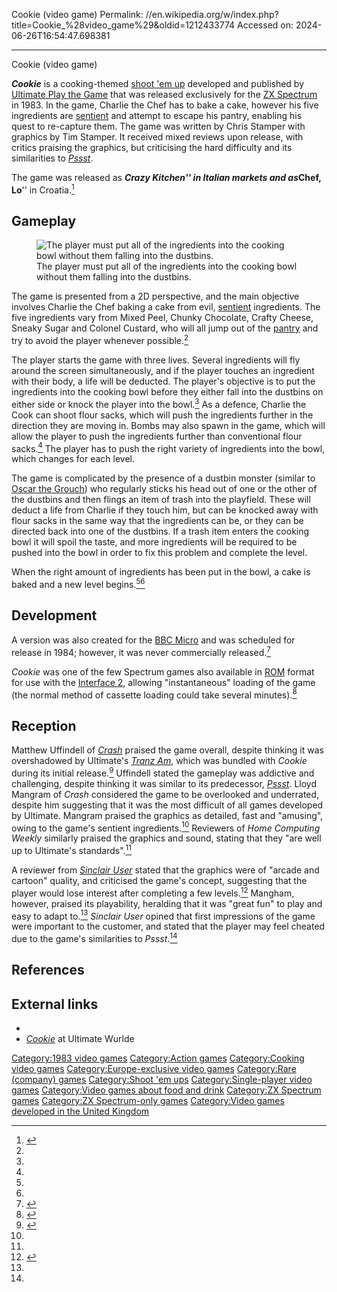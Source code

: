 Cookie (video game)
Permalink: //en.wikipedia.org/w/index.php?title=Cookie_%28video_game%29&oldid=1212433774
Accessed on: 2024-06-26T16:54:47.698381



------
Cookie (video game)
{{short description|ZX Spectrum video game}}
{{Infobox video game
|title = Cookie
|image = Cookie cover.jpg
|caption =
|developer = [[Stamper brothers|Tim and Chris Stamper]]
|publisher = [[Ultimate Play the Game]]
|genre = [[Shoot 'em up]]
|modes = [[Single-player]]
|released = {{vgrelease|UK|1983}}
|platforms = [[ZX Spectrum]]
}}

'''''Cookie''''' is a cooking-themed [[shoot 'em up]] developed and published by [[Ultimate Play the Game]] that was released exclusively for the [[ZX Spectrum]] in 1983. In the game, Charlie the Chef has to bake a cake, however his five ingredients are [[Sentience|sentient]] and attempt to escape his pantry, enabling his quest to re-capture them. The game was written by Chris Stamper with graphics by Tim Stamper. It received mixed reviews upon release, with critics praising the graphics, but criticising the hard difficulty and its similarities to ''[[Pssst]]''.

The game was released as '''''Crazy Kitchen''''' in Italian markets and as '''''Chef, Lo''''' in Croatia.<ref>{{cite web|title=Cookie overview and list of reviews|url=http://www.worldofspectrum.org/infoseekid.cgi?id=0009326|website=World of Spectrum|publisher=Thunderware|access-date=11 September 2015}}</ref>

==Gameplay==
[[File:Cookie gameplay.gif|thumb|left|The player must put all of the ingredients into the cooking bowl without them falling into the dustbins.]]

The game is presented from a 2D perspective, and the main objective involves Charlie the Chef baking a cake from evil, [[Sentience|sentient]] ingredients. The five ingredients vary from Mixed Peel, Chunky Chocolate, Crafty Cheese, Sneaky Sugar and Colonel Custard, who will all jump out of the [[pantry]] and try to avoid the player whenever possible.<ref name=SU/>

The player starts the game with three lives. Several ingredients will fly around the screen simultaneously, and if the player touches an ingredient with their body, a life will be deducted. The player's objective is to put the ingredients into the cooking bowl before they either fall into the dustbins on either side or knock the player into the bowl.<ref name=SU/> As a defence, Charlie the Cook can shoot flour sacks, which will push the ingredients further in the direction they are moving in. Bombs may also spawn in the game, which will allow the player to push the ingredients further than conventional flour sacks.<ref name=SU/> The player has to push the right variety of ingredients into the bowl, which changes for each level. 

The game is complicated by the presence of a dustbin monster (similar to [[Oscar the Grouch]]) who regularly sticks his head out of one or the other of the dustbins and then flings an item of trash into the playfield. These will deduct a life from Charlie if they touch him, but can be knocked away with flour sacks in the same way that the ingredients can be, or they can be directed back into one of the dustbins. If a trash item enters the cooking bowl it will spoil the taste, and more ingredients will be required to be pushed into the bowl in order to fix this problem and complete the level.

When the right amount of ingredients has been put in the bowl, a cake is baked and a new level begins.<ref name=SU/><ref name=crash/>

==Development==
A version was also created for the [[BBC Micro]] and was scheduled for release in 1984; however, it was never commercially released.<ref>{{cite web | url = http://www.stairwaytohell.com/lostandfound/homepage.html | title = Lost and found: BBC Cookie | publisher=The BBC and Electron Games Archive  | work=stairwaytohell.com | access-date = 9 June 2007}}</ref>

''Cookie'' was one of the few Spectrum games also available in [[read-only memory|ROM]] format for use with the [[ZX Interface 2|Interface 2]], allowing "instantaneous" loading of the game (the normal method of cassette loading could take several minutes).<ref name=interface>{{citation | title=Interface Games are Fast but not Furious | journal=[[Sinclair User]] | issue=24 | pages=54–55 | publisher=[[EMAP]] | date=March 1984 | url=https://archive.org/stream/sinclair-user-magazine-024/SinclairUser_024_Mar_1984#page/n53/mode/2up }}</ref>

==Reception==
{{Video game reviews
| CRASH = 73%<ref name=crash/>
| SUser =
| rev1 = ''Home Computing Weekly''
| rev1Score = {{Rating|5|5}}<ref name=HCW>{{cite journal|title=Tranz Am and Cookie review|journal=Home Computing Weekly|date=August 1983|issue=26|url=https://archive.org/stream/home-computing-weekly-026/Home_Computing_Weekly_026#page/n7/mode/2up/search/tranz+am|access-date=10 September 2015}}</ref>
| rev2 = ''[[Retro Gamer]]''
| rev2Score = 70%<ref name=retro>{{cite journal|title=Cookie|journal=Retro Gamer|date=2018|issue=178|pages=109}}</ref>
}}

Matthew Uffindell of ''[[Crash (magazine)|Crash]]'' praised the game overall, despite thinking it was overshadowed by Ultimate's ''[[Tranz Am]]'', which was bundled with ''Cookie'' during its initial release.<ref name=crash>{{cite journal|last1=Uffindell|first1=Matthew|title=Cookie review (Crash back)|journal=Crash|date=September 1984|issue=8|page=65|url=https://archive.org/stream/crash-magazine-08/Crash_08_Sep_1984#page/n65/mode/2up/search/cookie|access-date=11 September 2015}}</ref> Uffindell stated the gameplay was addictive and challenging, despite thinking it was similar to its predecessor, ''[[Pssst]]''. Lloyd Mangram of ''Crash'' considered the game to be overlooked and underrated, despite him suggesting that it was the most difficult of all games developed by Ultimate. Mangram praised the graphics as detailed, fast and "amusing", owing to the game's sentient ingredients.<ref name=crash/> Reviewers of ''Home Computing Weekly'' similarly praised the graphics and sound, stating that they "are well up to Ultimate's standards".<ref name=HCW/>

A reviewer from ''[[Sinclair User]]'' stated that the graphics were of "arcade and cartoon" quality, and criticised the game's concept, suggesting that the player would lose interest after completing a few levels.<ref name=SU>{{cite journal | journal=Sinclair User | issue=19 | title=It is easy to get sick of cookies | year=1983 |url=http://www.sincuser.f9.co.uk/019/softwre.htm|access-date=11 September 2015|archive-url=https://web.archive.org/web/20080220215010/http://www.sincuser.f9.co.uk/019/softwre.htm|archive-date=20 February 2008}}</ref> Mangham, however, praised its playability, heralding that it was "great fun" to play and easy to adapt to.<ref name=crash/> ''Sinclair User'' opined that first impressions of the game were important to the customer, and stated that the player may feel cheated due to the game's similarities to ''Pssst''.<ref name=SU/>

==References==
{{reflist}}

== External links ==
* {{WoS game|id=0009326}}
* [https://web.archive.org/web/20150709140655/http://www.robsoftcloud.net/Ultimate/games/cookieintro.shtml ''Cookie''] at Ultimate Wurlde

{{Ultimate Play the Game}}
{{good article}}

[[Category:1983 video games]]
[[Category:Action games]]
[[Category:Cooking video games]]
[[Category:Europe-exclusive video games]]
[[Category:Rare (company) games]]
[[Category:Shoot 'em ups]]
[[Category:Single-player video games]]
[[Category:Video games about food and drink]]
[[Category:ZX Spectrum games]]
[[Category:ZX Spectrum-only games]]
[[Category:Video games developed in the United Kingdom]]